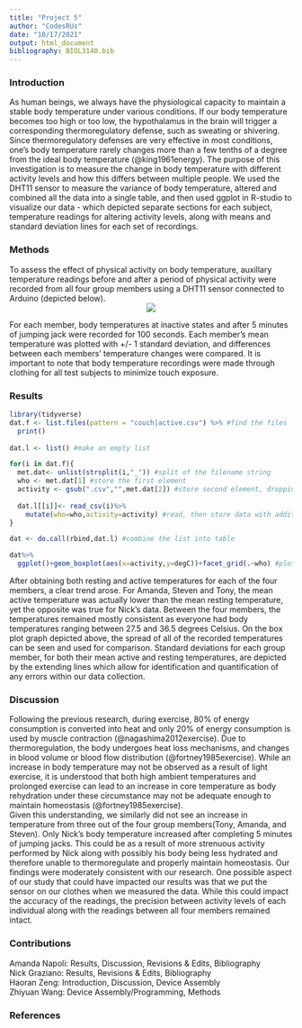```yaml
---
title: "Project 5"
author: "CodesRUs"
date: "10/17/2021"
output: html_document
bibliography: BIOL3140.bib
---
```

### Introduction
As human beings, we always have the physiological capacity to maintain a stable body temperature under various conditions. If our body temperature becomes too high or too low, the hypothalamus in the brain will trigger a corresponding thermoregulatory defense, such as sweating or shivering. Since thermoregulatory defenses are very effective in most conditions, one's body temperature rarely changes more than a few tenths of a degree from the ideal body temperature (@king1961energy). The purpose of this investigation is to measure the change in body temperature with different activity levels and how this differs between multiple people. We used the DHT11 sensor to measure the variance of body temperature, altered and combined all the data into a single table, and then used ggplot in R-studio to visualize our data - which depicted separate sections for each subject, temperature readings for altering activity levels, along with means and standard deviation lines for each set of recordings. 

### Methods 
To assess the effect of physical activity on body temperature, auxillary temperature readings before and after a period of physical activity were recorded from all four group members using a DHT11 sensor connected to Arduino (depicted below).  
<center>
![](Arduino_Uno.png)  
</center>
For each member, body temperatures at inactive states and after 5 minutes of jumping jack were recorded for 100 seconds. Each member’s mean temperature was plotted with +/- 1 standard deviation, and differences between each members’ temperature changes were compared. It is important to note that body temperature recordings were made through clothing for all test subjects to minimize touch exposure. 

### Results 
```r
library(tidyverse)
dat.f <- list.files(pattern = "couch|active.csv") %>% #find the files
  print()
  
dat.l <- list() #make an empty list

for(i in dat.f){
  met.dat<- unlist(strsplit(i,"_")) #split of the filename string
  who <- met.dat[1] #store the first element
  activity <- gsub(".csv","",met.dat[2]) #store second element, dropping CSV with gsub()
  
  dat.l[[i]]<- read_csv(i)%>%
    mutate(who=who,activity=activity) #read, then store data with additional columns of metada in list as position unique to i
}

dat <- do.call(rbind,dat.l) #combine the list into table
```
```r

dat%>%
  ggplot()+geom_boxplot(aes(x=activity,y=degC))+facet_grid(.~who) #plot to see what we get

```
  
After obtaining both resting and active temperatures for each of the four members, a clear trend arose. For Amanda, Steven and Tony, the mean active temperature was actually lower than the mean resting temperature, yet the opposite was true for Nick's data. Between the four members, the temperatures remained mostly consistent as everyone had body temperatures ranging between 27.5 and 36.5 degrees Celsius. On the box plot graph depicted above, the spread of all of the recorded temperatures can be seen and used for comparison. Standard deviations for each group member, for both their mean active and resting temperatures, are depicted by the extending lines which allow for identification and quantification of any errors within our data collection. 

### Discussion
Following the previous research, during exercise, 80% of energy consumption is converted into heat and only 20% of energy consumption is used by muscle contraction (@nagashima2012exercise). Due to thermoregulation, the body undergoes heat loss mechanisms, and changes in blood volume or blood flow distribution (@fortney1985exercise). While an increase in body temperature may not be observed as a result of light exercise, it is understood that both high ambient temperatures and prolonged exercise can lead to an increase in core temperature as body rehydration under these circumstance may not be adequate enough to maintain homeostasis (@fortney1985exercise).  
Given this understanding, we similarly did not see an increase in temperature from three out of the four group members(Tony, Amanda, and Steven). Only Nick’s body temperature increased after completing 5 minutes of jumping jacks. This could be as a result of more strenuous activity performed by Nick along with possibly his body being less hydrated and therefore unable to thermoregulate and properly maintain homeostasis. Our findings were moderately consistent with our research. One possible aspect of our study that could have impacted our results was that we put the sensor on our clothes when we measured the data. While this could impact the accuracy of the readings, the precision between activity levels of each individual along with the readings between all four members remained intact.


### Contributions
Amanda Napoli: Results, Discussion, Revisions & Edits, Bibliography  
Nick Graziano: Results, Revisions & Edits, Bibliography  
Haoran Zeng: Introduction, Discussion, Device Assembly  
Zhiyuan Wang: Device Assembly/Programming, Methods  

### References
